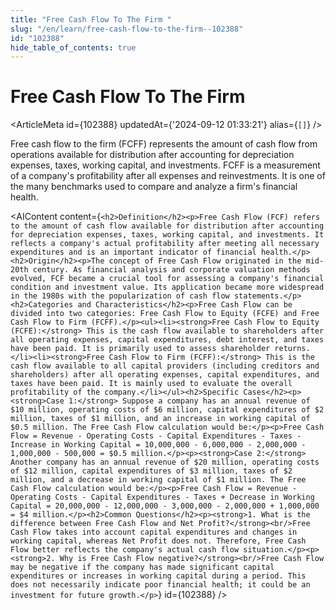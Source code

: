 ```yaml
---
title: "Free Cash Flow To The Firm "
slug: "/en/learn/free-cash-flow-to-the-firm--102388"
id: "102388"
hide_table_of_contents: true
---
```



# Free Cash Flow To The Firm 

<ArticleMeta id={102388} updatedAt={'2024-09-12 01:33:21'} alias={`[]`} />
<div className='border-solid border-b border-t-0 my-4 border-[var(--ifm-color-gray-300)]' />

Free cash flow to the firm (FCFF) represents the amount of cash flow from operations available for distribution after accounting for depreciation expenses, taxes, working capital, and investments. FCFF is a measurement of a company's profitability after all expenses and reinvestments. It is one of the many benchmarks used to compare and analyze a firm's financial health.

<AIContent content={`<h2>Definition</h2><p>Free Cash Flow (FCF) refers to the amount of cash flow available for distribution after accounting for depreciation expenses, taxes, working capital, and investments. It reflects a company's actual profitability after meeting all necessary expenditures and is an important indicator of financial health.</p><h2>Origin</h2><p>The concept of Free Cash Flow originated in the mid-20th century. As financial analysis and corporate valuation methods evolved, FCF became a crucial tool for assessing a company's financial condition and investment value. Its application became more widespread in the 1980s with the popularization of cash flow statements.</p><h2>Categories and Characteristics</h2><p>Free Cash Flow can be divided into two categories: Free Cash Flow to Equity (FCFE) and Free Cash Flow to Firm (FCFF).</p><ul><li><strong>Free Cash Flow to Equity (FCFE):</strong> This is the cash flow available to shareholders after all operating expenses, capital expenditures, debt interest, and taxes have been paid. It is primarily used to assess shareholder returns.</li><li><strong>Free Cash Flow to Firm (FCFF):</strong> This is the cash flow available to all capital providers (including creditors and shareholders) after all operating expenses, capital expenditures, and taxes have been paid. It is mainly used to evaluate the overall profitability of the company.</li></ul><h2>Specific Cases</h2><p><strong>Case 1:</strong> Suppose a company has an annual revenue of $10 million, operating costs of $6 million, capital expenditures of $2 million, taxes of $1 million, and an increase in working capital of $0.5 million. The Free Cash Flow calculation would be:</p><p>Free Cash Flow = Revenue - Operating Costs - Capital Expenditures - Taxes - Increase in Working Capital = 10,000,000 - 6,000,000 - 2,000,000 - 1,000,000 - 500,000 = $0.5 million.</p><p><strong>Case 2:</strong> Another company has an annual revenue of $20 million, operating costs of $12 million, capital expenditures of $3 million, taxes of $2 million, and a decrease in working capital of $1 million. The Free Cash Flow calculation would be:</p><p>Free Cash Flow = Revenue - Operating Costs - Capital Expenditures - Taxes + Decrease in Working Capital = 20,000,000 - 12,000,000 - 3,000,000 - 2,000,000 + 1,000,000 = $4 million.</p><h2>Common Questions</h2><p><strong>1. What is the difference between Free Cash Flow and Net Profit?</strong><br/>Free Cash Flow takes into account capital expenditures and changes in working capital, whereas Net Profit does not. Therefore, Free Cash Flow better reflects the company's actual cash flow situation.</p><p><strong>2. Why is Free Cash Flow negative?</strong><br/>Free Cash Flow may be negative if the company has made significant capital expenditures or increases in working capital during a period. This does not necessarily indicate poor financial health; it could be an investment for future growth.</p>`} id={102388} />
